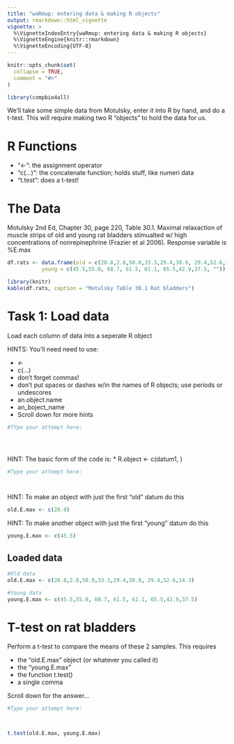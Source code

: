 ```yaml
---
title: "waRmup: entering data & making R objects"
output: rmarkdown::html_vignette
vignette: >
  %\VignetteIndexEntry{waRmup: entering data & making R objects}
  %\VignetteEngine{knitr::rmarkdown}
  %\VignetteEncoding{UTF-8}
---
```


```r
knitr::opts_chunk$set(
  collapse = TRUE,
  comment = "#>"
)
```

```r
library(compbio4all)
```







We'll take some simple data from Motulsky, enter it into R by hand, and do a t-test.  This will require making two R "objects" to hold the data for us.

# R Functions

* "<-": the assignment operator
* "c(...)": the concatenate function; holds stuff, like numeri data
* "t.test": does a t-test!



# The Data

Motulsky 2nd Ed, Chapter 30, page 220, Table 30.1.  Maximal relaxaction of muscle strips of old and young rat bladders stimualted w/ high concentrations of nonrepinephrine (Frazier et al 2006).  Response variable is %E.max

```r
df.rats <- data.frame(old = c(20.8,2.8,50.0,33.3,29.4,38.9, 29.4,52.6,14.3),
           young = c(45.5,55.0, 60.7, 61.5, 61.1, 65.5,42.9,37.5, ""))
```


```r
library(knitr)
kable(df.rats, caption = "Motulsky Table 30.1 Rat bladders")
```

# Task 1: Load data

Load each column of data into a seperate R object

HINTS: You'll need need to use:

* <-
* c(...)
* don't forget commas!
* don't put spaces or dashes w/in the names of R objects; use periods or undescores
* an.object.name
* an_boject_name
* Scroll down for more hints

```r
#TYpe your attempt here:





```



























HINT: The basic form of the code is:
* R.object <- c(datum1, )

```r
#Type your attempt here:




```




























HINT: To make an object with just the first "old" datum do this

```r
old.E.max <- c(20.8)
```


























HINT: To make another object with just the first "young" datum do this

```r

young.E.max <- c(45.5)

```


























## Loaded data

```r

#Old data
old.E.max <- c(20.8,2.8,50.0,33.3,29.4,38.9, 29.4,52.6,14.3)

#Young data
young.E.max <- c(45.5,55.0, 60.7, 61.5, 61.1, 65.5,42.9,37.5)

```




# T-test on rat bladders

Perform a t-test to compare the means of these 2 samples.  This requires

* the "old.E.max" object (or whatever you called it)
* the "young.E.max"
* the function t.test()
* a single comma

Scroll down for the answer...

```r
#Type your attempt here:




```



























```r

t.test(old.E.max, young.E.max)

```

